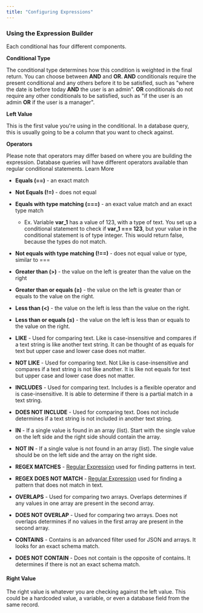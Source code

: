 ```yaml
---
title: "Configuring Expressions"
---
```


### Using the Expression Builder

Each conditional has four different components.

**Conditional Type**

The conditional type determines how this condition is weighted in the final return. You can choose between **AND** and **OR. AND** conditionals require the present conditional and any others before it to be satisfied, such as "where the date is before today **AND** the user is an admin". **OR** conditionals do not require any other conditionals to be satisfied, such as "if the user is an admin **OR** if the user is a manager".

**Left Value**

This is the first value you're using in the conditional. In a database query, this is usually going to be a column that you want to check against.

**Operators**

<Info>
Please note that operators may differ based on where you are building the expression. Database queries will have different operators available than regular conditional statements. Learn More

</Info>

* **Equals (==)** - an exact match

* **Not Equals (!=)** - does not equal

* **Equals with type matching (===)** - an exact value match and an exact type match

  * Ex. Variable **var\_1** has a value of 123, with a type of text. You set up a conditional statement to check if **var\_1 === 123**, but your value in the conditional statement is of type integer. This would return false, because the types do not match.

* **Not equals with type matching (!==)** - does not equal value or type, similar to ===

* **Greater than (>)** - the value on the left is greater than the value on the right

* **Greater than or equals (≥)** - the value on the left is greater than or equals to the value on the right.

* **Less than (\<)** - the value on the left is less than the value on the right.

* **Less than or equals (≤)** - the value on the left is less than or equals to the value on the right.

* **LIKE** - Used for comparing text. Like is case-insensitive and compares if a text string is like another text string. It can be thought of as equals for text but upper case and lower case does not matter.

* **NOT LIKE** - Used for comparing text. Not Like is case-insensitive and compares if a text string is not like another. It is like not equals for text but upper case and lower case does not matter.

* **INCLUDES** - Used for comparing text. Includes is a flexible operator and is case-insensitive. It is able to determine if there is a partial match in a text string.

* **DOES NOT INCLUDE** - Used for comparing text. Does not include determines if a text string is not included in another text string.

* **IN** - If a single value is found in an array (list). Start with the single value on the left side and the right side should contain the array.

* **NOT IN** - If a single value is not found in an array (list). The single value should be on the left side and the array on the right side.

* **REGEX MATCHES** - [Regular Expression](https://regex101.com/) used for finding patterns in text.

* **REGEX DOES NOT MATCH** - [Regular Expression](https://regex101.com/) used for finding a pattern that does not match in text.

* **OVERLAPS** - Used for comparing two arrays. Overlaps determines if any values in one array are present in the second array.

* **DOES NOT OVERLAP** - Used for comparing two arrays. Does not overlaps determines if no values in the first array are present in the second array.

* **CONTAINS** - Contains is an advanced filter used for JSON and arrays. It looks for an exact schema match.

* **DOES NOT CONTAIN** - Does not contain is the opposite of contains. It determines if there is not an exact schema match.

#### Right Value

The right value is whatever you are checking against the left value. This could be a hardcoded value, a variable, or even a database field from the same record.